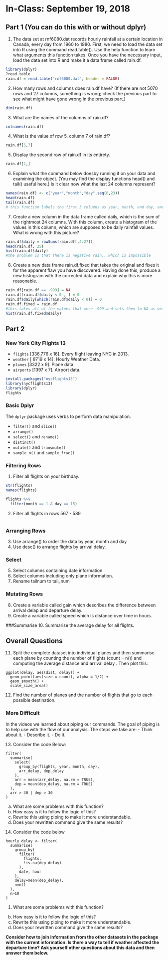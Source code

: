 # In-Class: September 19, 2018


## Part 1 (You can do this with or without dplyr)

1. The data set at rnf6080.dat records hourly rainfall at a certain location in Canada, every day from 1960 to 1980. First, we need to load the data set into R using the command read.table(). Use the help function to learn what arguments this function takes. Once you have the necessary input, load the data set into R and make it a data frame called rain.df.
``` r
library(dplyr)
?read.table
rain.df = read.table("rnf6080.dat", header = FALSE)

```


2. How many rows and columns does rain.df have? (If there are not 5070 rows and 27 columns, something is wrong; check the previous part to see what might have gone wrong in the previous part.)

``` r

dim(rain.df)

```

3. What are the names of the columns of rain.df?
``` r

colnames(rain.df)

```

4. What is the value of row 5, column 7 of rain.df?

``` r

rain.df[5,7]

```

5. Display the second row of rain.df in its entirety.

``` r
rain.df[2,]

```
6. Explain what the command below doesby running it on your data and examining the object. (You may find the display functions head() and tail() useful here.) Is it clear now what the last 24 columns represent?
```r
names(rain.df) <- c("year","month","day",seq(0,23))
head(rain.df)
tail(rain.df)
# this function labels the first 3 columns as year, month, and day, and then proceeds to label the next 23 columns as a queue from 0:23. It is clear now that the last 24 columns represents the 24 hours in a day

```


7. Create a new column in the data frame called daily, which is the sum of the rightmost 24 columns. With this column, create a histogram of the values in this column, which are supposed to be daily rainfall values. What is wrong with this picture?

``` r
rain.df$daily = rowSums(rain.df[,4:27])
head(rain.df, 25)  
hist(rain.df$daily)
#the problem is that there is negative rain...which is impossible
```


8. Create a new data frame rain.df.fixed that takes the original and fixes it for the apparent flaw you have discovered. Having done this, produce a new histogram with the corrected data and explain why this is more reasonable.

``` r
rain.df[rain.df == -999] = NA
rain.df[rain.df$daily < 0 , ] = 0
rain.df$daily[which(rain.df$daily < 0)] = 0
rain.df.fixed = rain.df
#this takes all of the values that were -999 and sets them to NA as well as setting those daily values to 0
hist(rain.df.fixed$daily)

```

## Part 2
### New York City Flights 13

- `flights` [336,776 x 16]. Every flight leaving NYC in 2013.
- `weather` [ 8719 x 14]. Hourly Weather Data.
- `planes` [3322 x 9]. Plane data.
- `airports` [1397 x 7]. Airport data.


``` r
install.packages("nycflights13")
library(nycflights13)
library(dplyr)
flights
```

### Basic Dplyr

The `dplyr` package uses verbs to perform data manipulation.

- `filter()` and `slice()`
- `arrange()`
- `select()` and `rename()`
- `distinct()`
- `mutate()` and `transmute()`
- `sample_n()` and `sample_frac()`

### Filtering Rows

1. Filter all flights on your birthday.
``` r
str(flights)
names(flights)

flights %>%
  filter(month == 1 & day == 15)

```

2. Filter all flights in rows 567 - 589
``` r


```

### Arranging Rows
3. Use arrange() to order the data by year, month and day
4. Use desc() to arrange flights by arrival delay.


### Select
5. Select columns containing date information.
6. Select columns including only plane information.
7. Rename tailnum to tail_num


### Mutating Rows
8. Create a variable called gain which describes the difference between arrival delap and departure delay.
9. Create a variable called speed which is distance over time in hours.


###Summarise
10. Summarise the average delay for all flights.

## Overall Questions

11. Split the complete dataset into individual planes and then summarise each plane by counting the number of flights (count = n()) and computing the average distance and arrival delay . Then plot this:

```
ggplot(delay, aes(dist, delay)) +
  geom_point(aes(size = count), alpha = 1/2) +
  geom_smooth() +
  scale_size_area()
```
12. Find the number of planes and the number of flights that go to each possible destination.

### More Difficult

In the videos we learned about piping our commands. The goal of piping is to help use with the flow of our analysis. The steps we take are:
- Think about it. 
- Describe it. 
- Do it.

13. Consider the code Below:

```
filter(
  summarise(
    select(
      group_by(flights, year, month, day),
      arr_delay, dep_delay
    ),
    arr = mean(arr_delay, na.rm = TRUE),
    dep = mean(dep_delay, na.rm = TRUE)
  ),
  arr > 30 | dep > 30
)
```

a. What are some problems with this function?
b. How easy is it to follow the logic of this?
c. Rewrite this using piping to make it more understandable.
d. Does your rewritten command give the same results?

14. Consider the code below

```
hourly_delay <- filter(
  summarise(
    group_by(
      filter(
        flights, 
        !is.na(dep_delay)
      ),
      date, hour
    ),
    delay=mean(dep_delay),
    n=n()
  ),
  n>10
)
```

1. What are some problems with this function?
b. How easy is it to follow the logic of this?
c. Rewrite this using piping to make it more understandable.
d. Does your rewritten command give the same results?


**Consider how to join information from the other datasets in the package with the current information. Is there a way to tell if weather affected the departure time? Ask yourself other questions about this data and then answer them below.**